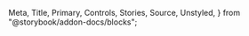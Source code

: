   Meta,
  Title,
  Primary,
  Controls,
  Stories,
  Source,
  Unstyled,
} from "@storybook/addon-docs/blocks";

<Meta isTemplate title="How to use Notification" />

<Title />
適用 : 基本跳出視窗及通知，分為四種類型(toast、modal、popover及msg)。

<Primary />

# Controls
由於 Notification 元件的使用方式較特殊，是以呼叫的方法來決定類型，提供操作的`type`請視為實際使用場景要呼叫的方法；而 Method's parameter 則是呼叫時可以控制的設定，其餘內部屬性請參考 **properties 內部屬性**區塊。

<Controls />

---

# Usage API

Notification 元件和其他元件不同，不需要`new`初始化，用法為直接呼叫對應類型的靜態方法，並帶入參數 `trigger`及`options`即可。

```javascript
  Notification.modal(trigger,options);
  //直接呼叫對應方法
```  

<p className="sb-unstyled font-bold text-yellow-500">Quick reference</p>

<div className="sb-unstyled table-container overflow-hidden">
  <table className="sb-unstyled table-content">
    <thead>
      <tr className="text-center">
        <td>methods</td><td>descriptions</td>
      </tr>
    </thead>
    <tbody>
      <tr><td>`.toast(options)`</td><td>呼叫一個toast類型通知視窗</td></tr>
      <tr><td>`.modal(options)`</td><td>呼叫一個modal類型通知視窗</td></tr>
      <tr><td>`.popover(options)`</td><td>呼叫一個popover類型通知視窗</td></tr>
      <tr><td>`.msg(options)`</td><td>呼叫一般msg類型通知視窗</td></tr>
    </tbody>
  </table>
</div>

- <span className="sb-unstyled font-black">通知視窗類型說明，分為四種表現: </span>

   - [**toast**](#ToastMsg)  
     讓使用者知道/提醒目前操作或是狀態，一般表現為在視窗某位置(通常為四個角落)跳出，並持續一段時間後消失。
      <div className="sb-unstyled note-msg my-3">
        <span>toast類型特色</span>
        <p>toast應該要由一個主容器包覆所有toast-item，且item要依照順序堆疊出現(FIFO)</p>
      </div>  
      <br/>
   - [**modal**](#ModalMsg)  
     適合需要中斷使用者操作的情況，用於提供關鍵資訊或要求做出決定。對話框在出現時會禁用其他功能，並一直保留在屏幕上，直到確認、關閉或採取所需的操作(背景遮罩為不可關閉的設定、且一定要做決定，所以沒有右上的關閉功能)。  
      <div className="sb-unstyled note-msg my-3">
        <span>Page、Modal比較</span>
        <p>Modal為必須中斷使用者操作的UI類型，而Page(inherit Flowbite Drawer)則是不強制中斷(可以設定是否出現遮罩)；但兩者都可以設定使用者關閉行為:是否點擊任一處關閉。</p>
      </div>  
      <br/>
   - [**popover**](#PopoverMsg)  
     視覺呈現類似tooltip，不同的是可以控制觸發行為。
   - [**msg**](#DefaultMsg)  
     簡單提示訊息，會在指定時間(預設5秒)後自動消失。
  <br />

> ### parameters 參數設定

- <span className="sb-unstyled font-black">trigger</span>
  <span className="sb-unstyled data-type element">HTMLElement</span>

  傳入HTMLElement作為觸發元素，控制Notification出現與否。
    ```html
    <!-- 基本靜態結構 -->
    <label class="label input-label">
      <input type="checkbox" class="checkbox" />
      文字內容
    </label>
    ```   
  <br/>

- <span className="sb-unstyled font-black">options</span>
  <span className="sb-unstyled data-type">object</span>  
  各屬性的型別及說明可參考上方**Controls區塊**，各類別的私有屬性則可以參考**子類別**區塊的各個說明，此處僅列出共同設定的屬性。
    ```javascript
      const options = {
        type: "msg",                       //類型
        theme: "light",                    //主題色
        maxWidth: "auto",                  //最大尺寸
        area: ["auto", "auto"],            //尺寸
        icon:"notice",                     //icon圖標，用做主要分類
        msgContent: null,                  //主要文字內容
        customContent: null,               //自定義HTML內容
        msgTitle: null,                    //title文字
        classes: [],                       //自定義class
        placement:"center",                //位置
        confirm:["確認", function(){}],    //確認按鈕文字&callback
        cancel:["取消", function(){}],     //取消按鈕文字&callback
        handler:null,
      };
    ```  
  <br />
---  
# BaseMsg 類別  

<div className="sb-unstyled alert-msg">只負責建構UI資料基礎，相關對應行為由子類別內部負責。</div>  
- **properties 屬性**  

    <div className="sb-unstyled table-container overflow-hidden">
      <table className="sb-unstyled table-content">
        <thead>
          <tr className="text-center">
            <td>property</td>
            <td>default</td>
            <td>type</td>
            <td>descriptions</td>
            <td>inherits</td>
          </tr>
        </thead>
        <tbody>
          <tr>
            <td className="font-bold">UItype</td>
            <td>BaseMsg</td>
            <td>string</td>
            <td>繼承自`BaseComponent`的屬性，代表該元件名稱</td>
            <td>`BaseComponent`</td>
          </tr>
          <tr>
            <td className="font-bold">theme</td>
            <td>light</td>
            <td>string</td>
            <td>主題設定，分為light/daark兩色系</td>
            <td>`BaseComponent`</td>
          </tr>
          <tr>
            <td className="font-bold">options</td>
            <td>-</td>
            <td>object</td>
            <td>相關設定內容，由Notification的`options`參數傳入</td>
          </tr>
        </tbody>
      </table>
    </div>
<br/>  
---  

# 子類別  
<div className="sb-unstyled alert-msg">不會直接操作，僅列出參考用</div>  
<br/>

><h3 id="ToastMsg">ToastMsg 類別</h3>  
><span>作為容器並負責管理`ToastItem`</span>

- **properties 屬性**  

    <div className="sb-unstyled table-container overflow-hidden">
      <table className="sb-unstyled table-content">
        <thead>
          <tr className="text-center">
            <td>property</td>
            <td>default</td>
            <td>type</td>
            <td>descriptions</td>
          </tr>
        </thead>
        <tbody>
          <tr>
            <td className="font-bold">trigger</td>
            <td>-</td>
            <td>HTMLElement</td>
            <td>觸發元素</td>
          </tr>
          <tr>
            <td className="font-bold">toastContainer</td>
            <td>`<div></div>`</td>
            <td>HTMLElement</td>
            <td>容器元素節點</td>
          </tr>
          <tr>
            <td className="font-bold">options</td>
            <td>-</td>
            <td>object</td>
            <td>設定值，由參數`options`傳入，並往下傳遞至`ToastItem`</td>
          </tr>
          <tr>
            <td className="font-bold">toastItems</td>
            <td>[]</td>
            <td>array</td>
            <td>
              儲存所有子訊息(ToastItem)
            </td>
          </tr>
          <tr>
            <td className="font-bold">id</td>
            <td>-</td>
            <td>string</td>
            <td>
              容器id，會用來儲存同一批子訊息
            </td>
          </tr>
        </tbody>
      </table>
    </div>
<br/>
><h3 id="ToastItem">ToastItem 類別</h3>

- **properties 屬性**  

    <div className="sb-unstyled table-container overflow-hidden">
      <table className="sb-unstyled table-content">
        <thead>
          <tr className="text-center">
            <td>property</td>
            <td>default</td>
            <td>type</td>
            <td>descriptions</td>
          </tr>
        </thead>
        <tbody>
          <tr>
            <td className="font-bold">UItype</td>
            <td>ToastItem</td>
            <td>string</td>
            <td>繼承自`BaseComponent`的屬性，代表該元件名稱</td>
          </tr>
          <tr>
            <td className="font-bold">style</td>
            <td>accent</td>
            <td>string</td>
            <td>toast版型，可以選擇bordered|accent|default</td>
          </tr>
          <tr>
            <td className="font-bold">dismiss</td>
            <td>`Dissmiss` object</td>
            <td>object</td>
            <td><span className="sb-unstyled data-type inherits">related to flowbite <a href="https://flowbite.com/docs/components/toast/" className="linkout">Dismiss</a></span></td>
          </tr>
        </tbody>
      </table>
    </div>
<br/>
---
><h3 id="ModalMsg">ModalMsg 類別</h3>
- **properties 屬性**  

    <div className="sb-unstyled table-container overflow-hidden">
      <table className="sb-unstyled table-content">
        <thead>
          <tr className="text-center">
            <td>property</td>
            <td>default</td>
            <td>type</td>
            <td>descriptions</td>
          </tr>
        </thead>
        <tbody>
          <tr>
            <td className="font-bold">UItype</td>
            <td>ModalMsg</td>
            <td>string</td>
            <td>繼承自`BaseComponent`的屬性，代表該元件名稱</td>
          </tr>
          <tr>
            <td className="font-bold">modal</td>
            <td>flowbite `Modal`物件</td>
            <td>object</td>
            <td><span className="sb-unstyled data-type inherits">related to flowbite <a href="https://flowbite.com/docs/components/modal/" className="linkout">Modal</a></span></td>
          </tr>
        </tbody>
      </table>
    </div>
<br/>
- **options 參數可設定的私有屬性**  
  - `backdrop` 遮罩類型，可分為static|dynamic，是否可以點擊螢幕任一處關閉
  - `backdropClasses` 遮罩classes
  - `closable` 是否可以點擊鍵盤`esc`鍵關閉modal
---
><h3 id="PopoverMsg">PopoverMsg 類別</h3>

- **properties 屬性**  

    <div className="sb-unstyled table-container overflow-hidden">
      <table className="sb-unstyled table-content">
        <thead>
          <tr className="text-center">
            <td>property</td>
            <td>default</td>
            <td>type</td>
            <td>descriptions</td>
          </tr>
        </thead>
        <tbody>
          <tr>
            <td className="font-bold">UItype</td>
            <td>PopoverMsg</td>
            <td>string</td>
            <td>繼承自`BaseComponent`的屬性，代表該元件名稱</td>
          </tr>
          <tr>
            <td className="font-bold">popover</td>
            <td>flowbite `Popover`物件</td>
            <td>object</td>
            <td><span className="sb-unstyled data-type inherits">related to flowbite <a href="https://flowbite.com/docs/components/popover/" className="linkout">Popover</a></span></td>
          </tr>
        </tbody>
      </table>
    </div>
<br/>  

- **options 參數可設定的私有屬性**  
  - `triggerType` 觸發動作類型，可以選擇hover|click|none
  - `offset` 距離triggerElem的距離

---
><h3 id="DefaultMsg">DefaultMsg 類別</h3>

- **properties 屬性**  

    <div className="sb-unstyled table-container overflow-hidden">
      <table className="sb-unstyled table-content">
        <thead>
          <tr className="text-center">
            <td>property</td>
            <td>default</td>
            <td>type</td>
            <td>descriptions</td>
          </tr>
        </thead>
        <tbody>
          <tr>
            <td className="font-bold">UItype</td>
            <td>DefaultMsg</td>
            <td>string</td>
            <td>繼承自`BaseComponent`的屬性，代表該元件名稱</td>
          </tr>
        </tbody>
      </table>
    </div>  
- **options 參數可設定的私有屬性**  
  - `countdown` 倒數消失毫秒數(ms)